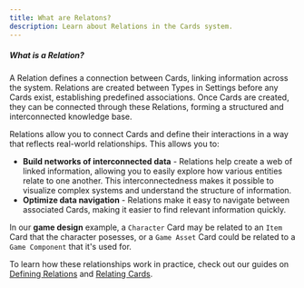 ```yaml
---
title: What are Relatons?
description: Learn about Relations in the Cards system.
---
```


<div className="rounded-box">
  <h5><strong>What is a Relation?</strong></h5>
  <p>A Relation defines a connection between Cards, linking information across the system. Relations are created between Types in Settings before any Cards exist, establishing predefined associations. Once Cards are created, they can be connected through these Relations, forming a structured and interconnected knowledge base.</p>
</div>

Relations allow you to connect Cards and define their interactions in a way that reflects real-world relationships. This allows you to:

* **Build networks of interconnected data** - Relations help create a web of linked information, allowing you to easily explore how various entities relate to one another. This interconnectedness makes it possible to visualize complex systems and understand the structure of information.
* **Optimize data navigation** - Relations make it easy to navigate between associated Cards, making it easier to find relevant information quickly.

In our **game design** example, a `Character` Card may be related to an `Item` Card that the character posesses, or a `Game Asset` Card could be related to a `Game Component` that it's used for.

To learn how these relationships work in practice, check out our guides on [Defining Relations](/cards/relations/defining-relations) and [Relating Cards](/cards/relations/relating-cards).

